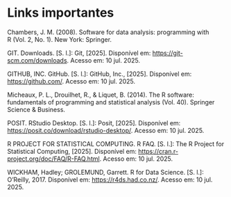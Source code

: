 # Links importantes {.unnumbered}

Chambers, J. M. (2008). Software for data analysis: programming with R (Vol. 2, No. 1). New York: Springer.

GIT. Downloads. \[S. l.\]: Git, \[2025\]. Disponível em: <https://git-scm.com/downloads>. Acesso em: 10 jul. 2025.

GITHUB, INC. GitHub. \[S. l.\]: GitHub, Inc., \[2025\]. Disponível em: <https://github.com/>. Acesso em: 10 jul. 2025.

Micheaux, P. L., Drouilhet, R., & Liquet, B. (2014). The R software: fundamentals of programming and statistical analysis (Vol. 40). Springer Science & Business.

POSIT. RStudio Desktop. \[S. l.\]: Posit, \[2025\]. Disponível em: <https://posit.co/download/rstudio-desktop/>. Acesso em: 10 jul. 2025.

R PROJECT FOR STATISTICAL COMPUTING. R FAQ. \[S. l.\]: The R Project for Statistical Computing, \[2025\]. Disponível em: <https://cran.r-project.org/doc/FAQ/R-FAQ.html>. Acesso em: 10 jul. 2025.

WICKHAM, Hadley; GROLEMUND, Garrett. R for Data Science. \[S. l.\]: O'Reilly, 2017. Disponível em: <https://r4ds.had.co.nz/>. Acesso em: 10 jul. 2025.

